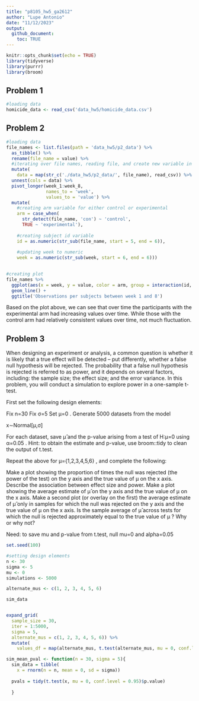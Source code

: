```yaml
---
title: "p8105_hw5_ga2612"
author: "Lupe Antonio"
date: "11/12/2023"
output: 
  github_document:
    toc: TRUE
---
```


```r
knitr::opts_chunk$set(echo = TRUE)
library(tidyverse)
library(purrr)
library(broom)
```

## Problem 1

```r
#loading data
homicide_data <- read_csv('data_hw5/homicide_data.csv')
```







## Problem 2

```r
#loading data
file_names <- list.files(path = 'data_hw5/p2_data') %>%
  as_tibble() %>%
  rename(file_name = value) %>%
  #iterating over file names, reading file, and create new variable in df
  mutate(
    data = map(str_c('./data_hw5/p2_data/', file_name), read_csv)) %>%
  unnest(cols = data) %>%
  pivot_longer(week_1:week_8,
               names_to = 'week',
               values_to = 'value') %>%
  mutate(
    #creating arm variable for either control or experimental
    arm = case_when(
      str_detect(file_name, 'con') ~ 'control',
      TRUE ~ 'experimental'),
    
    #creating subject id variable
    id = as.numeric(str_sub(file_name, start = 5, end = 6)),
    
    #updating week to numeric
    week = as.numeric(str_sub(week, start = 6, end = 6)))
  
```


```r
#creating plot
file_names %>%
  ggplot(aes(x = week, y = value, color = arm, group = interaction(id, arm))) +
  geom_line() +
  ggtitle('Observations per subjects between week 1 and 8')
```

Based on the plot above, we can see that over time the participants with the experimental arm had increasing values over time. While those with the control arm had relatively consistent values over time, not much fluctuation. 


## Problem 3

When designing an experiment or analysis, a common question is whether it is likely that a true effect will be detected – put differently, whether a false null hypothesis will be rejected. The probability that a false null hypothesis is rejected is referred to as power, and it depends on several factors, including: the sample size; the effect size; and the error variance. In this problem, you will conduct a simulation to explore power in a one-sample t-test.

First set the following design elements:

Fix n=30
Fix σ=5
Set μ=0
. Generate 5000 datasets from the model

x∼Normal[μ,σ]

For each dataset, save μ̂ 
 and the p-value arising from a test of H:μ=0
 using α=0.05
. Hint: to obtain the estimate and p-value, use broom::tidy to clean the output of t.test.

Repeat the above for μ={1,2,3,4,5,6}
, and complete the following:

Make a plot showing the proportion of times the null was rejected (the power of the test) on the y axis and the true value of μ
 on the x axis. Describe the association between effect size and power.
Make a plot showing the average estimate of μ̂ 
 on the y axis and the true value of μ
 on the x axis. Make a second plot (or overlay on the first) the average estimate of μ̂ 
 only in samples for which the null was rejected on the y axis and the true value of μ
 on the x axis. Is the sample average of μ̂ 
 across tests for which the null is rejected approximately equal to the true value of μ
? Why or why not?



Need: to save mu and p-value from t.test, null mu=0 and alpha=0.05

```r
set.seed(100)

#setting design elements
n <- 30
sigma <- 5
mu <- 0
simulations <- 5000

alternate_mus <- c(1, 2, 3, 4, 5, 6)

sim_data


expand_grid(
  sample_size = 30,
  iter = 1:5000,
  sigma = 5,
  alternate_mus = c(1, 2, 3, 4, 5, 6)) %>%
  mutate(
    values_df = map(alternate_mus, t.test(alternate_mus, mu = 0, conf.level = 0.95)))

```




```r
sim_mean_pval <- function(n = 30, sigma = 5){
  sim_data = tibble(
    x = rnorm(n = n, mean = 0, sd = sigma))
  
  pvals = tidy(t.test(x, mu = 0, conf.level = 0.95)$p.value)
  
  }
```

